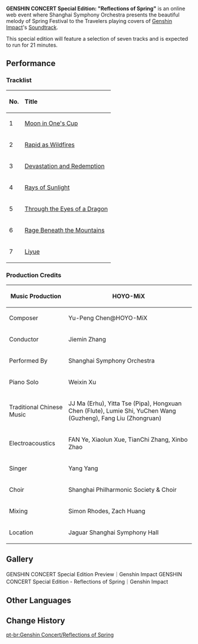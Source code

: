 {{Event
|name              = GENSHIN CONCERT Special Edition: "Reflections of Spring"
|image             = Genshin Concert Reflections of Spring.png
|type              = Web
|time_known        = yes
|time_start        = 2022-02-04 20:35:00
|time_end          = 2022-02-04 20:56:00
|time_start_offset = GMT+8
|time_end_offset   = GMT+8
|link              = https://genshin.hoyoverse.com/en/news/detail/19032
}}
{{Description|Like the chattering pearls descending on a jade plate, an ensemble brings echoes of a new dream.<br />The stream flows clear and cold, and a symphony of flute and drums resonates in the spring breeze.}}
'''GENSHIN CONCERT Special Edition: "Reflections of Spring"''' is an online web event where Shanghai Symphony Orchestra presents the beautiful melody of Spring Festival to the Travelers playing covers of [[Genshin Impact]]'s [[Soundtrack]].

This special edition will feature a selection of seven tracks and is expected to run for 21 minutes.

==Performance==
===Tracklist===
{| class="wikitable"
|-
! colspan="1" style="text-align: center"| '''No.'''
! colspan="1" style="text-align: left"| '''Title'''
|-
|1
|[[Moon in One's Cup]]
|-
|2
|[[Rapid as Wildfires]]
|-
|3
|[[Devastation and Redemption]]
|-
|4
|[[Rays of Sunlight]]
|-
|5
|[[Through the Eyes of a Dragon]]
|-
|6
|[[Rage Beneath the Mountains]]
|-
|7
|[[Liyue (Soundtrack)|Liyue]]
|}

===Production Credits===
{| class="wikitable" style="text-align:left; height:0.5em"
|-
! Music Production
| HOYO-MiX
|-
! Composer
| Yu-Peng Chen@HOYO-MiX
|-
! Conductor
| Jiemin Zhang
|-
! Performed By
| Shanghai Symphony Orchestra
|-
! Piano Solo
| Weixin Xu
|-
! Traditional Chinese Music
| JJ Ma (Erhu), Yitta Tse (Pipa), Hongxuan Chen (Flute), Lumie Shi, YuChen Wang (Guzheng), Fang Liu (Zhongruan)
|-
! Electroacoustics
| FAN Ye, Xiaolun Xue, TianChi Zhang, Xinbo Zhao
|-
! Singer
| Yang Yang
|-
! Choir
| Shanghai Philharmonic Society & Choir
|-
! Mixing
| Simon Rhodes, Zach Huang
|-
! Location
| Jaguar Shanghai Symphony Hall
|}

==Gallery==
<gallery hideaddbutton="true" captionalign="center">
GENSHIN CONCERT Special Edition Preview｜Genshin Impact
GENSHIN CONCERT Special Edition - Reflections of Spring｜Genshin Impact
</gallery>

==Other Languages==
{{Other Languages
|default_hidden = 1
|en      = Reflections of Spring
|zhs     = 映春华章
|zhs_rm  = Yìngchūn Huázhāng
|zht     = 映春華章
|zht_rm  = Yìngchūn Huázhāng
|ja      = 春に映ゆ
|ja_rm   = Haru ni Hayu{{Assumed}}
|ko      = 봄을 맞는 {{tt|화려|華麗}}한 {{tt|악장|樂章}}
|ko_rm   = Bomeul Manneun Hwaryeohan Akjjang
|es      = La melodía de la primavera
|fr      = Reflets du printemps
|ru      = Мелодия весны
|th      = Spring Chapter
|vi      = Melodies of Spring
|de      = Abbild des Frühlings
|id      = Reflections of Spring
|pt      = Reflexões da Primavera
}}

==Change History==
{{Change History|2.4}}

[[pt-br:Genshin Concert/Reflections of Spring]]